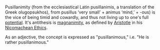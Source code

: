 Pusillanimity (from the ecclesiastical Latin pusillanimis, a translation of the Greek olugopsukhos), from pusillus ‘very small’ + animus ‘mind,’ + -ous) is the vice of being timid and cowardly, and thus not living up to one's full [[potential]]. It's antithesis is [[magnanimity]], as defined by [[Aristotle]] in his [[Nicomachean Ethics]].

As an adjective, the concept is expressed as "pusillanimous," i.e. "He is rather pusillanimous."